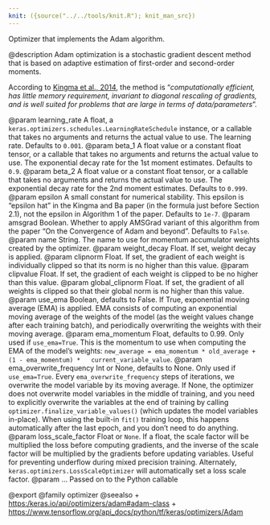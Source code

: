 ```yaml
---
knit: ({source("../../tools/knit.R"); knit_man_src})
---
```

Optimizer that implements the Adam algorithm.

@description
Adam optimization is a stochastic gradient descent method that is based on
adaptive estimation of first-order and second-order moments.

According to
[Kingma et al., 2014](http://arxiv.org/abs/1412.6980),
the method is "*computationally
efficient, has little memory requirement, invariant to diagonal rescaling of
gradients, and is well suited for problems that are large in terms of
data/parameters*".

@param learning_rate A float, a
    `keras.optimizers.schedules.LearningRateSchedule` instance, or
    a callable that takes no arguments and returns the actual value to
    use. The learning rate. Defaults to `0.001`.
@param beta_1 A float value or a constant float tensor, or a callable
    that takes no arguments and returns the actual value to use. The
    exponential decay rate for the 1st moment estimates. Defaults to
    `0.9`.
@param beta_2 A float value or a constant float tensor, or a callable
    that takes no arguments and returns the actual value to use. The
    exponential decay rate for the 2nd moment estimates. Defaults to
    `0.999`.
@param epsilon A small constant for numerical stability. This epsilon is
    "epsilon hat" in the Kingma and Ba paper (in the formula just before
    Section 2.1), not the epsilon in Algorithm 1 of the paper. Defaults
    to `1e-7`.
@param amsgrad Boolean. Whether to apply AMSGrad variant of this algorithm
    from the paper "On the Convergence of Adam and beyond". Defaults
    to `False`.
@param name String. The name to use
  for momentum accumulator weights created by
  the optimizer.
@param weight_decay Float. If set, weight decay is applied.
@param clipnorm Float. If set, the gradient of each weight is individually
  clipped so that its norm is no higher than this value.
@param clipvalue Float. If set, the gradient of each weight is clipped to be
  no higher than this value.
@param global_clipnorm Float. If set, the gradient of all weights is clipped
  so that their global norm is no higher than this value.
@param use_ema Boolean, defaults to False. If True, exponential moving average
  (EMA) is applied. EMA consists of computing an exponential moving
  average of the weights of the model (as the weight values change after
  each training batch), and periodically overwriting the weights with
  their moving average.
@param ema_momentum Float, defaults to 0.99. Only used if `use_ema=True`.
  This is the momentum to use when computing
  the EMA of the model's weights:
  `new_average = ema_momentum * old_average + (1 - ema_momentum) *
  current_variable_value`.
@param ema_overwrite_frequency Int or None, defaults to None. Only used if
  `use_ema=True`. Every `ema_overwrite_frequency` steps of iterations,
  we overwrite the model variable by its moving average.
  If None, the optimizer
  does not overwrite model variables in the middle of training, and you
  need to explicitly overwrite the variables at the end of training
  by calling `optimizer.finalize_variable_values()`
  (which updates the model
  variables in-place). When using the built-in `fit()` training loop,
  this happens automatically after the last epoch,
  and you don't need to do anything.
@param loss_scale_factor Float or `None`. If a float, the scale factor will
  be multiplied the loss before computing gradients, and the inverse of
  the scale factor will be multiplied by the gradients before updating
  variables. Useful for preventing underflow during mixed precision
  training. Alternately, `keras.optimizers.LossScaleOptimizer` will
  automatically set a loss scale factor.
@param ... Passed on to the Python callable

@export
@family optimizer
@seealso
+ <https:/keras.io/api/optimizers/adam#adam-class>
+ <https://www.tensorflow.org/api_docs/python/tf/keras/optimizers/Adam>
